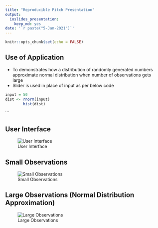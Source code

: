 ---
title: "Reproducible Pitch Presentation"
output: 
  ioslides_presentation: 
    keep_md: yes
date: '`r paste("5-Jan-2021")`'
---

```{r setup, include=FALSE}
knitr::opts_chunk$set(echo = FALSE)
```


## Use of Application
* To demonstrates how a distribution of randomly generated numbers approximate normal distribution when number of observations gets large
* Slider is used in place of input as per below code
```{r , echo= TRUE, fig.height = 3, fig.width = 3, fig.align = "center"}
input = 50
dist <- rnorm(input)
        hist(dist)

```

```


## User Interface

![User Interface](./1.png)



## Small Observations

![Small Observations](./2.png)


## Large Observations (Normal Distribution Approximation)

![Large Observations](./3.png)